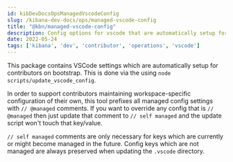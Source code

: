 ---
id: kibDevDocsOpsManagedVscodeConfig
slug: /kibana-dev-docs/ops/managed-vscode-config
title: "@kbn/managed-vscode-config"
description: Config options for vscode that are automatically setup for contributors
date: 2022-05-24
tags: ['kibana', 'dev', 'contributor', 'operations', 'vscode']
---

This package contains VSCode settings which are automatically setup for contributors on bootstrap. This is done via the <DocLink id="kibDevDocsOpsManagedVscodeConfigCli" /> using `node scripts/update_vscode_config`.

In order to support contributors maintaining workspace-specific configuration of their own, this tool prefixes all managed config settings with `// @managed` comments. If you want to override any config that is `// @managed` then just update that comment to `// self managed` and the update script won't touch that key/value.

`// self managed` comments are only necessary for keys which are currently or might become managed in the future. Config keys which are not managed are always preserved when updating the `.vscode` directory.